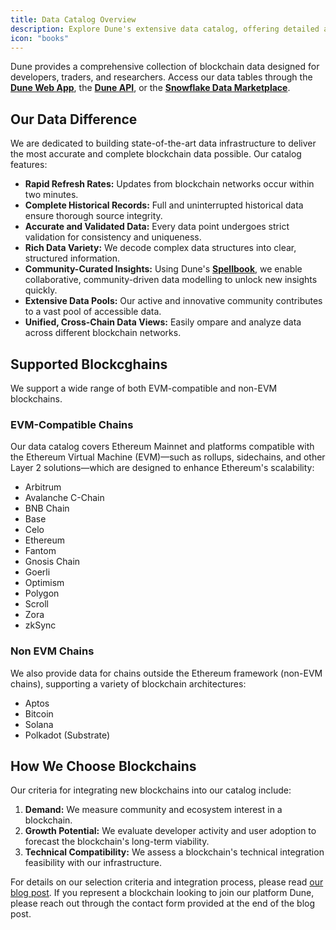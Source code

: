 ```yaml
---
title: Data Catalog Overview
description: Explore Dune's extensive data catalog, offering detailed analytics across a diverse range of blockchains.
icon: "books"
---
```


Dune provides a comprehensive collection of blockchain data designed for developers, traders, and researchers.
Access our data tables through the **[Dune Web App](/web-app/overview)**, the **[Dune API](api-reference/overview/introduction)**, or the **[Snowflake Data Marketplace](https://app.snowflake.com/marketplace/providers/GZSVZMYSCO/Dune)**.

## Our Data Difference

We are dedicated to building state-of-the-art data infrastructure to deliver the most accurate and complete blockchain data possible. Our catalog features:

- **Rapid Refresh Rates:** Updates from blockchain networks occur within two minutes.
- **Complete Historical Records:** Full and uninterrupted historical data ensure thorough source integrity.
- **Accurate and Validated Data:** Every data point undergoes strict validation for consistency and uniqueness.
- **Rich Data Variety:**  We decode complex data structures into clear, structured information.
- **Community-Curated Insights:** Using Dune's **[Spellbook](https://github.com/duneanalytics/spellbook)**, we enable collaborative, community-driven data modelling to unlock new insights quickly.
- **Extensive Data Pools:** Our active and innovative community contributes to a vast pool of accessible data.
- **Unified, Cross-Chain Data Views:** Easily ompare and analyze data across different blockchain networks.


## Supported Blockcghains
We support a wide range of both EVM-compatible and non-EVM blockchains. 

### EVM-Compatible Chains

Our data catalog covers Ethereum Mainnet and platforms compatible with the Ethereum Virtual Machine (EVM)—such as rollups, sidechains, and other Layer 2 solutions—which are designed to enhance Ethereum's scalability:

  - Arbitrum
  - Avalanche C-Chain
  - BNB Chain
  - Base
  - Celo
  - Ethereum
  - Fantom
  - Gnosis Chain
  - Goerli
  - Optimism
  - Polygon
  - Scroll
  - Zora
  - zkSync

### Non EVM Chains

We also provide data for chains outside the Ethereum framework (non-EVM chains), supporting a variety of blockchain architectures:

  - Aptos
  - Bitcoin
  - Solana
  - Polkadot (Substrate)

## How We Choose Blockchains
Our criteria for integrating new blockchains into our catalog include:

  1. **Demand:** We measure community and ecosystem interest in a blockchain.
  2. **Growth Potential:** We evaluate developer activity and user adoption to forecast the blockchain's long-term viability.
  3. **Technical Compatibility:** We assess a blockchain's technical integration feasibility with our infrastructure.

For details on our selection criteria and integration process, please read [our blog post](https://dune.com/blog/our-approach-to-blockchain-integrations). If you represent a blockchain looking to join our platform Dune, please reach out through the contact form provided at the end of the blog post.


